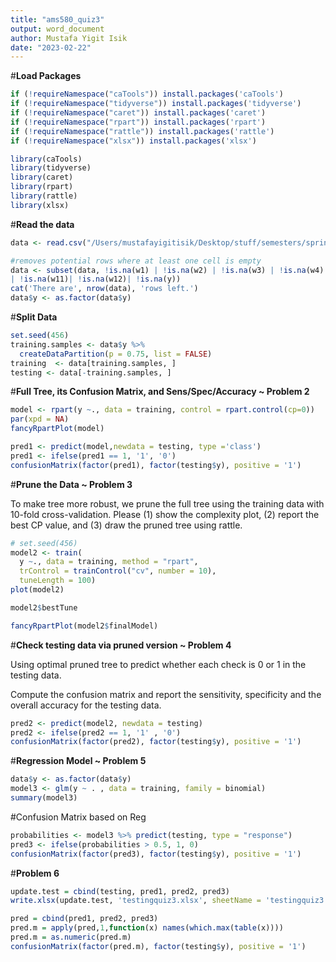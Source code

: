 ```yaml
---
title: "ams580_quiz3"
output: word_document
author: Mustafa Yigit Isik
date: "2023-02-22"
---
```

#**Load Packages**
```r
if (!requireNamespace("caTools")) install.packages('caTools')
if (!requireNamespace("tidyverse")) install.packages('tidyverse')
if (!requireNamespace("caret")) install.packages('caret')
if (!requireNamespace("rpart")) install.packages('rpart')
if (!requireNamespace("rattle")) install.packages('rattle')
if (!requireNamespace("xlsx")) install.packages('xlsx')

library(caTools)
library(tidyverse)
library(caret)
library(rpart)
library(rattle)
library(xlsx)
```

#__Read the data__
```r
data <- read.csv("/Users/mustafayigitisik/Desktop/stuff/semesters/spring 2023/ams 580/quizzes/quiz 3/GreatUnknown.csv")

#removes potential rows where at least one cell is empty 
data <- subset(data, !is.na(w1) | !is.na(w2) | !is.na(w3) | !is.na(w4) | !is.na(w5) | !is.na(w6) | !is.na(w7) | !is.na(w8) | !is.na(w9) | !is.na(w10)
| !is.na(w11)| !is.na(w12)| !is.na(y))
cat('There are', nrow(data), 'rows left.')
data$y <- as.factor(data$y)
```

#**Split Data**
```r
set.seed(456)
training.samples <- data$y %>% 
  createDataPartition(p = 0.75, list = FALSE)
training  <- data[training.samples, ]
testing <- data[-training.samples, ]
```

#**Full Tree, its Confusion Matrix, and Sens/Spec/Accuracy ~ Problem 2**
```r
model <- rpart(y ~., data = training, control = rpart.control(cp=0))
par(xpd = NA)
fancyRpartPlot(model)
```

```r
pred1 <- predict(model,newdata = testing, type ='class')
pred1 <- ifelse(pred1 == 1, '1', '0')
confusionMatrix(factor(pred1), factor(testing$y), positive = '1')
```

#**Prune the Data ~ Problem 3**

To make tree more robust, we prune the full tree using the training data with 10-fold cross-validation. Please (1) show the complexity plot, (2) report the best CP value, and (3) draw the pruned tree using rattle.
```r
# set.seed(456)
model2 <- train(
  y ~., data = training, method = "rpart",
  trControl = trainControl("cv", number = 10),
  tuneLength = 100)
plot(model2)
```
```r
model2$bestTune
```
```r
fancyRpartPlot(model2$finalModel)
```

#**Check testing data via pruned version ~ Problem 4**

Using optimal pruned tree to predict whether each check is 0 or 1 in the testing data.

Compute the confusion matrix and report the sensitivity, specificity and the overall accuracy for the testing data.
```r
pred2 <- predict(model2, newdata = testing)
pred2 <- ifelse(pred2 == 1, '1' , '0')
confusionMatrix(factor(pred2), factor(testing$y), positive = '1')
```

#**Regression Model ~ Problem 5**
```r
data$y <- as.factor(data$y)
model3 <- glm(y ~ . , data = training, family = binomial)
summary(model3)
```

#Confusion Matrix based on Reg
```r
probabilities <- model3 %>% predict(testing, type = "response")
pred3 <- ifelse(probabilities > 0.5, 1, 0)
confusionMatrix(factor(pred3), factor(testing$y), positive = '1')
```
#**Problem 6**

```r
update.test = cbind(testing, pred1, pred2, pred3)
write.xlsx(update.test, 'testingquiz3.xlsx', sheetName = 'testingquiz3')

pred = cbind(pred1, pred2, pred3)
pred.m = apply(pred,1,function(x) names(which.max(table(x)))) 
pred.m = as.numeric(pred.m)
confusionMatrix(factor(pred.m), factor(testing$y), positive = '1')
```